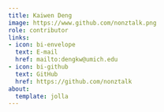 ```yaml
---
title: Kaiwen Deng
image: https://www.github.com/nonztalk.png
role: contributor
links:
- icon: bi-envelope
  text: E-mail
  href: mailto:dengkw@umich.edu
- icon: bi-github
  text: GitHub
  href: https://github.com/nonztalk
about:
  template: jolla
---
```


